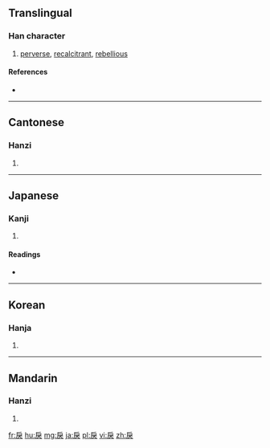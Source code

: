{{also|戻}}
==Translingual==

===Han character===
{{Han char|rn=63|rad=戶|as=04|sn=8|four=3023<sub>4</sub>|canj=竹尸戈大 (HSIK), 戈尸戈大 (ISIK)|ids=⿸戶[[犬]], ⿸[[户]]犬}}

# [[perverse]], [[recalcitrant]], [[rebellious]]

====References====
* {{Han ref|kx=0415.110|dkj=11712|dj=0759.150|hdz=32258.060|uh=623E|ud=25150|bh=A9D1|bd=43473}}

----

==Cantonese==

===Hanzi===
{{yue-hanzi|jyut=[[leoi6]]|y=leui6}}

# {{defn|lang=yue|sort=戶04}}

----

==Japanese==

===Kanji===
{{ja-kanji|grade=|rs=戶04}}

# {{defn|lang=ja|sort=戶04}}

====Readings====
* {{ja-readings|on=[[れい]] (rei), [[らい]] (rai)|kun=[[もどす]] (戻す, modosu), [[もどる]] (戻る, modoru), [[もどり]] (modori), [[いたる]] (itaru)}}

----

==Korean==

===Hanja===
{{ko-hanja|hangeul=[[려]], [[여]], [[렬]], [[열]]|eumhun=|rv=ryeo, yeo, ryeol, yeol|mr=ryŏ, yŏ, ryŏl, yŏl|y=lye, ye, lyel, yel}}

# {{defn|lang=ko|sort=戶04}}

----

==Mandarin==

===Hanzi===
{{cmn-hanzi|pin=[[lì]] ([[li4]])|wg=li<sup>4</sup>}}

# {{defn|lang=cmn|sort=戶04}}

[[fr:戾]]
[[hu:戾]]
[[mg:戾]]
[[ja:戾]]
[[pl:戾]]
[[vi:戾]]
[[zh:戾]]